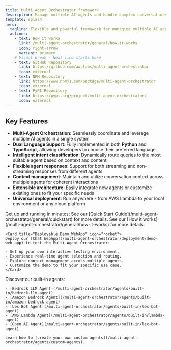 ```yaml
---
title: Multi-Agent Orchestrator framework
description: Manage multiple AI agents and handle complex conversations
template: splash
hero:
  tagline: Flexible and powerful framework for managing multiple AI agents and handling complex conversations 🤖🚀
  actions:
    - text: How it works
      link: /multi-agent-orchestrator/general/how-it-works
      icon: right-arrow
      variant: primary
    # Visual break - Next line starts here
    - text: GitHub Repository
      link: https://github.com/awslabs/multi-agent-orchestrator
      icon: external
    - text: NPM Repository
      link: https://www.npmjs.com/package/multi-agent-orchestrator
      icon: external
    - text: PyPI Repository
      link: https://pypi.org/project/multi-agent-orchestrator/
      icon: external
---
```



## Key Features

- **Multi-Agent Orchestration**: Seamlessly coordinate and leverage multiple AI agents in a single system
- **Dual Language Support**: Fully implemented in both **Python** and **TypeScript**, allowing developers to choose their preferred language
- **Intelligent intent classification**: Dynamically route queries to the most suitable agent based on context and content
- **Flexible agent responses**: Support for both streaming and non-streaming responses from different agents
- **Context management**: Maintain and utilize conversation context across multiple agents for coherent interactions
- **Extensible architecture**: Easily integrate new agents or customize existing ones to fit your specific needs
- **Universal deployment**: Run anywhere - from AWS Lambda to your local environment or any cloud platform

<CardGrid>
  <Card title="Quick Installation" icon="rocket">
    Get up and running in minutes:
    See our [Quick Start Guide](/multi-agent-orchestrator/general/quickstart) for more details.
  </Card>

  <Card title="How it works" icon="rocket">
    See our [How it works](/multi-agent-orchestrator/general/how-it-works) for more details.
  </Card>

	<Card title="Deployable Demo WebApp" icon="rocket">
	Deploy our [Chat WebApp](/multi-agent-orchestrator/deployment/demo-web-app) to test the Multi-Agent Orchestrator:

	- Set up your own interactive testing environment.
	- Experience real-time agent selection and routing.
	- Explore context management across multiple agents.
	- Customize the demo to fit your specific use case.
	</Card>

  <Card title="Powerful Agents" icon="puzzle">
    Discover our built-in agents:

    - [Bedrock LLM Agent](/multi-agent-orchestrator/agents/built-in/bedrock-llm-agent)
    - [Amazon Bedrock Agent](/multi-agent-orchestrator/agents/built-in/amazon-bedrock-agent)
    - [Lex Bot Agent](/multi-agent-orchestrator/agents/built-in/lex-bot-agent)
    - [AWS Lambda Agent](/multi-agent-orchestrator/agents/built-in/lambda-agent)
    - [Open AI Agent](/multi-agent-orchestrator/agents/built-in/lex-bot-agent)

    Learn how to [create your own custom agents](/multi-agent-orchestrator/agents/custom-agents).
  </Card>

</CardGrid>

